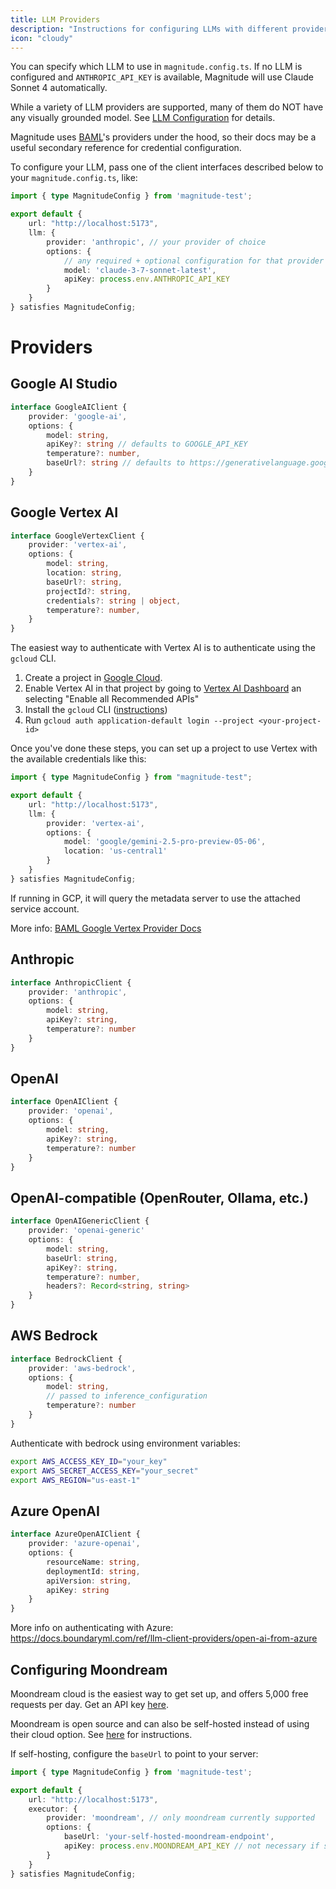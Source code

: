 ```yaml
---
title: LLM Providers
description: "Instructions for configuring LLMs with different providers"
icon: "cloudy"
---
```


You can specify which LLM to use in `magnitude.config.ts`. If no LLM is configured and `ANTHROPIC_API_KEY` is available, Magnitude will use Claude Sonnet 4 automatically.


<Warning>While a variety of LLM providers are supported, many of them do NOT have any visually grounded model. See [LLM Configuration](/customizing/llm-configuration) for details.</Warning>

<Info>Magnitude uses [BAML](https://docs.boundaryml.com/ref/llm-client-providers/overview)'s providers under the hood, so their docs may be a useful secondary reference for credential configuration.</Info>


To configure your LLM, pass one of the client interfaces described below to your `magnitude.config.ts`, like:
```typescript
import { type MagnitudeConfig } from 'magnitude-test';

export default {
    url: "http://localhost:5173",
    llm: {
        provider: 'anthropic', // your provider of choice
        options: {
            // any required + optional configuration for that provider
            model: 'claude-3-7-sonnet-latest',
            apiKey: process.env.ANTHROPIC_API_KEY
        }
    }
} satisfies MagnitudeConfig;
```

# Providers

## Google AI Studio
```typescript
interface GoogleAIClient {
    provider: 'google-ai',
    options: {
        model: string,
        apiKey?: string // defaults to GOOGLE_API_KEY
        temperature?: number,
        baseUrl?: string // defaults to https://generativelanguage.googleapis.com/v1beta
    }
}
```

## Google Vertex AI

```typescript
interface GoogleVertexClient {
    provider: 'vertex-ai',
    options: {
        model: string,
        location: string,
        baseUrl?: string,
        projectId?: string,
        credentials?: string | object,
        temperature?: number,
    }
}
```

The easiest way to authenticate with Vertex AI is to authenticate using the `gcloud` CLI.

1. Create a project in [Google Cloud](https://console.cloud.google.com).
2. Enable Vertex AI in that project by going to [Vertex AI Dashboard](https://console.cloud.google.com/vertex-ai/dashboard) an selecting "Enable all Recommended APIs"
3. Install the `gcloud` CLI ([instructions](https://cloud.google.com/sdk/docs/install))
4. Run `gcloud auth application-default login --project <your-project-id>`

Once you've done these steps, you can set up a project to use Vertex with the available credentials like this:
```ts
import { type MagnitudeConfig } from "magnitude-test";

export default {
    url: "http://localhost:5173",
    llm: {
        provider: 'vertex-ai',
        options: {
            model: 'google/gemini-2.5-pro-preview-05-06',
            location: 'us-central1'
        }
    }
} satisfies MagnitudeConfig;
```

If running in GCP, it will query the metadata server to use the attached service account.

<Info>More info: [BAML Google Vertex Provider Docs](https://docs.boundaryml.com/ref/llm-client-providers/google-vertex#authentication)</Info>



## Anthropic

```typescript
interface AnthropicClient {
    provider: 'anthropic',
    options: {
        model: string,
        apiKey?: string,
        temperature?: number
    }   
}
```

## OpenAI
```typescript
interface OpenAIClient {
    provider: 'openai',
    options: {
        model: string,
        apiKey?: string,
        temperature?: number
    }
}
```

## OpenAI-compatible (OpenRouter, Ollama, etc.)

```typescript
interface OpenAIGenericClient {
    provider: 'openai-generic'
    options: {
        model: string,
        baseUrl: string,
        apiKey?: string,
        temperature?: number,
        headers?: Record<string, string>
    }
}
```

## AWS Bedrock

```typescript
interface BedrockClient {
    provider: 'aws-bedrock',
    options: {
        model: string,
        // passed to inference_configuration
        temperature?: number
    }   
}
```

Authenticate with bedrock using environment variables:
```sh
export AWS_ACCESS_KEY_ID="your_key"
export AWS_SECRET_ACCESS_KEY="your_secret"
export AWS_REGION="us-east-1"
```

## Azure OpenAI

```typescript
interface AzureOpenAIClient {
    provider: 'azure-openai',
    options: {
        resourceName: string,
        deploymentId: string,
        apiVersion: string,
        apiKey: string
    }
}
```
<Info>More info on authenticating with Azure: https://docs.boundaryml.com/ref/llm-client-providers/open-ai-from-azure</Info>

## Configuring Moondream

Moondream cloud is the easiest way to get set up, and offers 5,000 free requests per day. Get an API key [here](https://moondream.ai/c/cloud/api-keys).

Moondream is open source and can also be self-hosted instead of using their cloud option. See [here](https://moondream.ai/c/moondream-server) for instructions.

If self-hosting, configure the `baseUrl` to point to your server:

```typescript
import { type MagnitudeConfig } from 'magnitude-test';

export default {
    url: "http://localhost:5173",
    executor: {
        provider: 'moondream', // only moondream currently supported
        options: {
            baseUrl: 'your-self-hosted-moondream-endpoint',
            apiKey: process.env.MOONDREAM_API_KEY // not necessary if self-hosted
        }
    }
} satisfies MagnitudeConfig;
```
